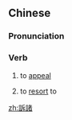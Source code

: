 {{also|诉诸}}
==Chinese==
{{zh-forms|s=诉诸}}

===Pronunciation===
{{zh-pron
|m=sùzhū
|c=sou3 zyu1
|mn=sò͘-chu
|cat=v
}}

===Verb===
{{zh-verb}}

# {{lb|zh|literary}} to [[appeal]] {{gloss|to a reason, principle, etc.}}
# {{lb|zh|literary}} to [[resort]] to {{gloss|a method, course of action, etc.}}

[[zh:訴諸]]
